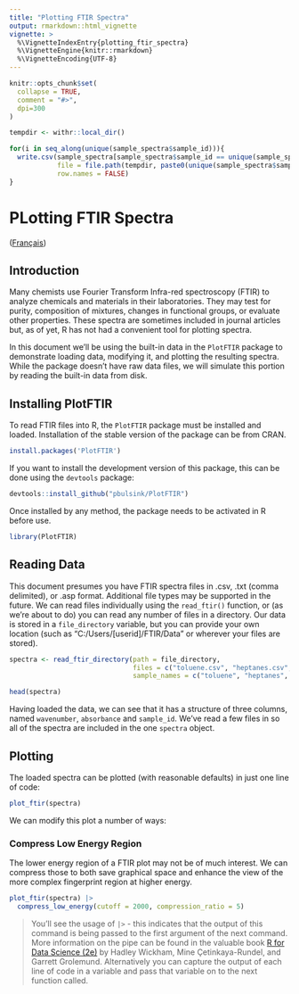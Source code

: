 ```yaml
---
title: "Plotting FTIR Spectra"
output: rmarkdown::html_vignette
vignette: >
  %\VignetteIndexEntry{plotting_ftir_spectra}
  %\VignetteEngine{knitr::rmarkdown}
  %\VignetteEncoding{UTF-8}
---
```


```r
knitr::opts_chunk$set(
  collapse = TRUE,
  comment = "#>",
  dpi=300
)

tempdir <- withr::local_dir()

for(i in seq_along(unique(sample_spectra$sample_id))){
  write.csv(sample_spectra[sample_spectra$sample_id == unique(sample_spectra$sample_id)[i], c('wavenumber', 'absorbance')], 
            file = file.path(tempdir, paste0(unique(sample_spectra$sample_id)[i], ".csv")), 
            row.names = FALSE)
}
```

# PLotting FTIR Spectra

([Français](#introduction-et-installation))

## Introduction

Many chemists use Fourier Transform Infra-red spectroscopy (FTIR) to analyze chemicals and materials in their laboratories. They may test for purity, composition of mixtures, changes in functional groups, or evaluate other properties. These spectra are sometimes included in journal articles but, as of yet, R has not had a convenient tool for plotting spectra.

In this document we'll be using the built-in data in the `PlotFTIR` package to demonstrate loading data, modifying it, and plotting the resulting spectra. While the package doesn't have raw data files, we will simulate this portion by reading the built-in data from disk.

## Installing PlotFTIR

To read FTIR files into R, the `PlotFTIR` package must be installed and loaded. Installation of the stable version of the package can be from CRAN.

```r
install.packages('PlotFTIR')
```

If you want to install the development version of this package, this can be done using the `devtools` package:

```r
devtools::install_github("pbulsink/PlotFTIR")
```

Once installed by any method, the package needs to be activated in R before use. 

```r
library(PlotFTIR)
```

## Reading Data

This document presumes you have FTIR spectra files in .csv, .txt (comma delimited), or .asp format. Additional file types may be supported in the future. We can read files individually using the `read_ftir()` function, or (as we're about to do) you can read any number of files in a directory. Our data is stored in a `file_directory` variable, but you can provide your own location (such as "C:/Users/[userid]/FTIR/Data" or wherever your files are stored).

```r
spectra <- read_ftir_directory(path = file_directory, 
                               files = c("toluene.csv", "heptanes.csv", "isopropanol.csv", "paper.csv", "polystyrene.csv"), 
                               sample_names = c("toluene", "heptanes", "isopropanol", "paper", "polystyrene"))

head(spectra)
```

Having loaded the data, we can see that it has a structure of three columns, named `wavenumber`, `absorbance` and `sample_id`. We've read a few files in so all of the spectra are included in the one `spectra` object. 

## Plotting

The loaded spectra can be plotted (with reasonable defaults) in just one line of code:
```r
plot_ftir(spectra)
```

We can modify this plot a number of ways:

### Compress Low Energy Region

The lower energy region of a FTIR plot may not be of much interest. We can compress those to both save graphical space and enhance the view of the more complex fingerprint region at higher energy. 

```r
plot_ftir(spectra) |>
  compress_low_energy(cutoff = 2000, compression_ratio = 5)
```

> You'll see the usage of `|>` - this indicates that the output of this command is being passed to the first argument of the next command. More information on the pipe can be found in the valuable book [R for Data Science (2e)](https://r4ds.hadley.nz/workflow-style.html#sec-pipes) by Hadley Wickham, Mine Çetinkaya-Rundel, and Garrett Grolemund.  Alternatively you can capture the output of each line of code in a variable and pass that variable on to the next function called.

